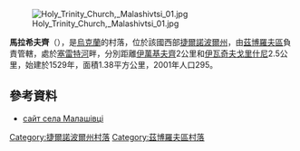 [[Image:Holy_Trinity_Church,_Malashivtsi_01.jpg|right]]

{{coord|49|40|35|N|25|29|49|E|scale:30000|display=title}}

'''馬拉希夫齊'''（{{lang-uk|Малашівці}}），是[[烏克蘭|烏克蘭]]的村落，位於該國西部[[捷爾諾波爾州|捷爾諾波爾州]]，由[[茲博羅夫區|茲博羅夫區]]負責管轄，處於[[塞雷特河|塞雷特河]]畔，分別距離[[伊萬基夫齊_(茲博羅夫區)|伊萬基夫齊]]2公里和[[伊瓦奇夫戈里什尼|伊瓦奇夫戈里什尼]]2.5公里，始建於1529年，面積1.38平方公里，2001年人口295。

==參考資料==
* [http://malashivci.at.ua/ сайт села Малашівці]

{{DEFAULTSORT:Малашівці}}
[[Category:捷爾諾波爾州村落|Category:捷爾諾波爾州村落]]
[[Category:茲博羅夫區村落|Category:茲博羅夫區村落]]


{{Ternopil-geo-stub}}